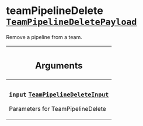 <!--
  _____   ____    _   _  ____ _______   ______ _____ _____ _______
  |  __  / __   |  | |/ __ __   __| |  ____|  __ _   _|__   __|
  | |  | | |  | | |  | | |  | | | |    | |__  | |  | || |    | |
  | |  | | |  | | | . ` | |  | | | |    |  __| | |  | || |    | |
  | |__| | |__| | | |  | |__| | | |    | |____| |__| || |_   | |
  |_____/ ____/  |_| _|____/  |_|    |______|_____/_____|  |_|
  This file is auto-generated by script/generate_graphql_api_content.sh,
  please build the schema.json by running `rails api:graph:export`
  with https://github.com/buildkite/buildkite/,
  replace the content in data/graphql_data_schema.json
  and run the generation script `./scripts/generate-graphql-api-content.sh`.
-->
<!-- vale off -->

<h1 class="has-pills" data-algolia-exclude>
  teamPipelineDelete
  <a href="/docs/apis/graphql/schemas/object/teampipelinedeletepayload" class="pill pill--object pill--normal-case pill--large" title="Go to OBJECT TeamPipelineDeletePayload"><code>TeamPipelineDeletePayload</code></a>

</h1>
<!-- vale on -->

<p>Remove a pipeline from a team.</p>

<table class="responsive-table responsive-table--single-column-rows">
  <thead>
    <th>
      <h2 data-algolia-exclude>Arguments</h2>
    </th>
  </thead>
  <tbody>
    <tr>
      <td>
        <h3 class="is-small has-pills">
          <code>input</code>
          <a
            href="/docs/apis/graphql/schemas/input_object/teampipelinedeleteinput"
            class="pill pill--input_object pill--normal-case pill--medium"
            title="Go to INPUT_OBJECT TeamPipelineDeleteInput"
          >
            <code>TeamPipelineDeleteInput</code>
          </a>
        </h3>
        <p>Parameters for TeamPipelineDelete</p>
      </td>
    </tr>
  </tbody>
</table>
